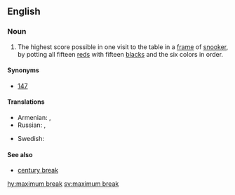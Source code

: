 ==English==

===Noun===
{{en-noun|head=[[maximum]] [[break]]}}

# {{context|snooker|lang=en}} The highest score possible in one visit to the table in a [[frame]] of [[snooker]], by potting all fifteen [[red]]s with fifteen [[black]]s and the six colors in order.

====Synonyms====
* [[147]]

====Translations====
{{trans-top|147 in snooker}}
* Armenian: {{t|hy|ամենաբարձր բրեյկ|sc=Armn}}, {{t|hy|ամենաբարձր բրեյք|sc=Armn}}
* Russian: {{t|ru|максимальный брейк|sc=Cyrl}}, {{t|ru|наивысший брейк|sc=Cyrl}}
{{trans-mid}}
* Swedish: {{t+|sv|maximumbreak|n}}
{{trans-bottom}}

====See also====
* [[century break]]

[[hy:maximum break]]
[[sv:maximum break]]